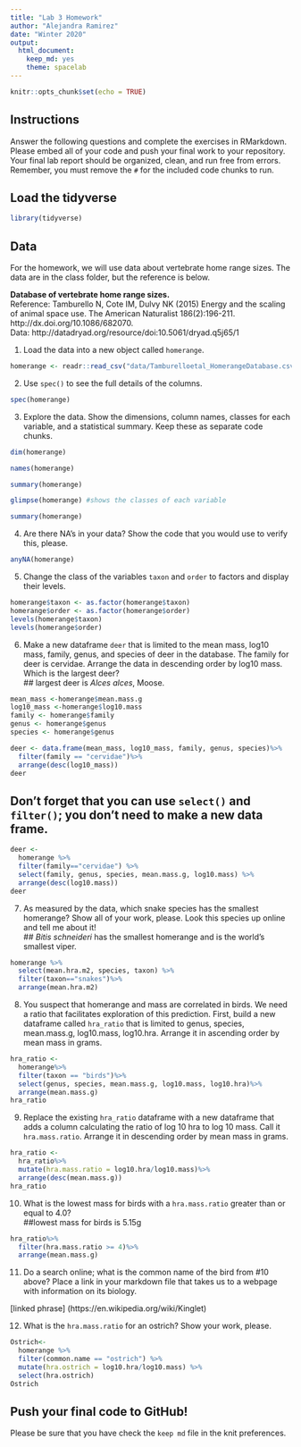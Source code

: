 ```yaml
---
title: "Lab 3 Homework"
author: "Alejandra Ramirez"
date: "Winter 2020"
output:
  html_document: 
    keep_md: yes
    theme: spacelab
---
```


```r
knitr::opts_chunk$set(echo = TRUE)
```

## Instructions
Answer the following questions and complete the exercises in RMarkdown. Please embed all of your code and push your final work to your repository. Your final lab report should be organized, clean, and run free from errors. Remember, you must remove the `#` for the included code chunks to run.  

## Load the tidyverse
```r
library(tidyverse)
```

## Data
For the homework, we will use data about vertebrate home range sizes. The data are in the class folder, but the reference is below.  

**Database of vertebrate home range sizes.**  
Reference: Tamburello N, Cote IM, Dulvy NK (2015) Energy and the scaling of animal space use. The American Naturalist 186(2):196-211. http://dx.doi.org/10.1086/682070.  
Data: http://datadryad.org/resource/doi:10.5061/dryad.q5j65/1  

1. Load the data into a new object called `homerange`.  
```r
homerange <- readr::read_csv("data/Tamburelloetal_HomerangeDatabase.csv")
```


2. Use `spec()` to see the full details of the columns.  
```r
spec(homerange)
```

3. Explore the data. Show the dimensions, column names, classes for each variable, and a statistical summary. Keep these as separate code chunks. 
```r
dim(homerange)
```

```r
names(homerange)
```

```r
summary(homerange)
```

```r
glimpse(homerange) #shows the classes of each variable
```

```r
summary(homerange)
```

4. Are there NA's in your data? Show the code that you would use to verify this, please.  
```r
anyNA(homerange)
```

5. Change the class of the variables `taxon` and `order` to factors and display their levels.  
```r
homerange$taxon <- as.factor(homerange$taxon)
homerange$order <- as.factor(homerange$order)
levels(homerange$taxon)
levels(homerange$order)
```

6. Make a new dataframe `deer` that is limited to the mean mass, log10 mass, family, genus, and species of deer in the database. The family for deer is cervidae. Arrange the data in descending order by log10 mass. Which is the largest deer?  
## largest deer is _Alces alces_, Moose.   
```r
mean_mass <-homerange$mean.mass.g
log10_mass <-homerange$log10.mass
family <- homerange$family
genus <- homerange$genus
species <- homerange$genus

deer <- data.frame(mean_mass, log10_mass, family, genus, species)%>%
  filter(family == "cervidae")%>%
  arrange(desc(log10_mass))
deer
```

## Don't forget that you can use `select()` and `filter()`; you don't need to make a new data frame.
```r
deer <- 
  homerange %>% 
  filter(family=="cervidae") %>% 
  select(family, genus, species, mean.mass.g, log10.mass) %>% 
  arrange(desc(log10.mass))
deer
```

7. As measured by the data, which snake species has the smallest homerange? Show all of your work, please. Look this species up online and tell me about it!  
## _Bitis schneideri_ has the smallest homerange and is the world's smallest viper.  
```r
homerange %>%
  select(mean.hra.m2, species, taxon) %>%
  filter(taxon=="snakes")%>%
  arrange(mean.hra.m2)
```

8. You suspect that homerange and mass are correlated in birds. We need a ratio that facilitates exploration of this prediction. First, build a new dataframe called `hra_ratio` that is limited to genus, species, mean.mass.g, log10.mass, log10.hra. Arrange it in ascending order by mean mass in grams.  
```r
hra_ratio <-
  homerange%>%
  filter(taxon == "birds")%>%
  select(genus, species, mean.mass.g, log10.mass, log10.hra)%>%
  arrange(mean.mass.g)
hra_ratio
```

9. Replace the existing `hra_ratio` dataframe with a new dataframe that adds a column calculating the ratio of log 10 hra to log 10 mass. Call it `hra.mass.ratio`. Arrange it in descending order by mean mass in grams.
```r
hra_ratio <-
  hra_ratio%>%
  mutate(hra.mass.ratio = log10.hra/log10.mass)%>%
  arrange(desc(mean.mass.g))
hra_ratio
```

10. What is the lowest mass for birds with a `hra.mass.ratio` greater than or equal to 4.0?  
##lowest mass for birds is 5.15g
```r
hra_ratio%>%
  filter(hra.mass.ratio >= 4)%>%
  arrange(mean.mass.g)
```

11. Do a search online; what is the common name of the bird from #10 above? Place a link in your markdown file that takes us to a webpage with information on its biology.  

[linked phrase] (https://en.wikipedia.org/wiki/Kinglet)


12. What is the `hra.mass.ratio` for an ostrich? Show your work, please.
```r
Ostrich<-
  homerange %>%
  filter(common.name == "ostrich") %>%
  mutate(hra.ostrich = log10.hra/log10.mass) %>%
  select(hra.ostrich)
Ostrich
```

## Push your final code to GitHub!
Please be sure that you have check the `keep md` file in the knit preferences.  
